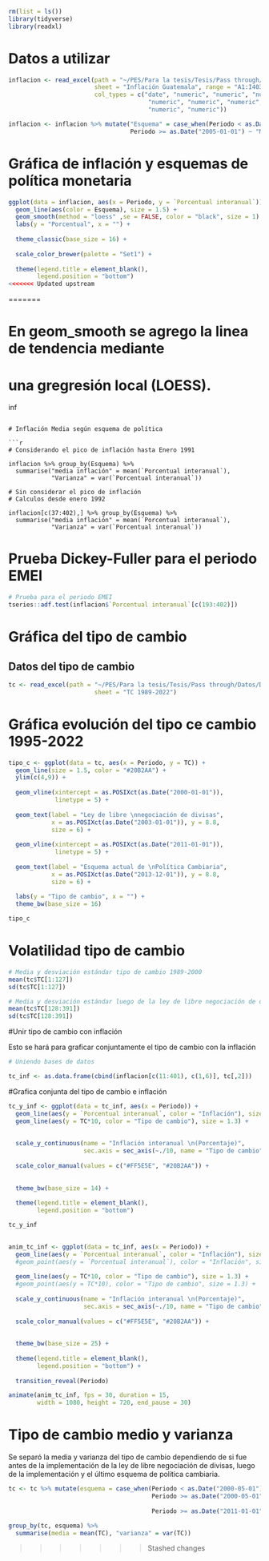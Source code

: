 ```r
rm(list = ls())
library(tidyverse)
library(readxl)
```

# Datos a utilizar

```r

inflacion <- read_excel(path = "~/PES/Para la tesis/Tesis/Pass through/Datos/Datos.xlsx", 
                        sheet = "Inflación Guatemala", range = "A1:I403",
                        col_types = c("date", "numeric", "numeric", "numeric",
                                       "numeric", "numeric", "numeric",
                                       "numeric", "numeric"))

inflacion <- inflacion %>% mutate("Esquema" = case_when(Periodo < as.Date("2005-01-01") ~ "Agregados Monetarios",
                                  Periodo >= as.Date("2005-01-01") ~ "Metas de Inflación"))
```

# Gráfica de inflación y esquemas de política monetaria

```r

ggplot(data = inflacion, aes(x = Periodo, y = `Porcentual interanual`)) + 
  geom_line(aes(color = Esquema), size = 1.5) +
  geom_smooth(method = "loess" ,se = FALSE, color = "black", size = 1) +
  labs(y = "Porcentual", x = "") +
  
  theme_classic(base_size = 16) +
  
  scale_color_brewer(palette = "Set1") +
  
  theme(legend.title = element_blank(),
        legend.position = "bottom")
<<<<<<< Updated upstream

```

=======
  
# En geom_smooth se agrego la linea de tendencia mediante
# una gregresión local (LOESS).

inf

```

# Inflación Media según esquema de política

```r

# Considerando el pico de inflación hasta Enero 1991

inflacion %>% group_by(Esquema) %>% 
  summarise("media inflación" = mean(`Porcentual interanual`),
            "Varianza" = var(`Porcentual interanual`))

# Sin considerar el pico de inflación 
# Calculos desde enero 1992

inflacion[c(37:402),] %>% group_by(Esquema) %>% 
  summarise("media inflación" = mean(`Porcentual interanual`),
            "Varianza" = var(`Porcentual interanual`))

```


# Prueba Dickey-Fuller para el periodo EMEI

```r

# Prueba para el periodo EMEI
tseries::adf.test(inflacion$`Porcentual interanual`[c(193:402)])

```

# Gráfica del tipo de cambio
## Datos del tipo de cambio

```r

tc <- read_excel(path = "~/PES/Para la tesis/Tesis/Pass through/Datos/Datos.xlsx", 
                        sheet = "TC 1989-2022")
```

# Gráfica evolución del tipo ce cambio 1995-2022
```r

tipo_c <- ggplot(data = tc, aes(x = Periodo, y = TC)) +
  geom_line(size = 1.5, color = "#20B2AA") +
  ylim(c(4,9)) +
  
  geom_vline(xintercept = as.POSIXct(as.Date("2000-01-01")),
             linetype = 5) +
  
  geom_text(label = "Ley de libre \nnegociación de divisas",
            x = as.POSIXct(as.Date("2003-01-01")), y = 8.8,
            size = 6) +
  
  geom_vline(xintercept = as.POSIXct(as.Date("2011-01-01")),
             linetype = 5) +
  
  geom_text(label = "Esquema actual de \nPolítica Cambiaria",
            x = as.POSIXct(as.Date("2013-12-01")), y = 8.8,
            size = 6) +
  
  labs(y = "Tipo de cambio", x = "") +
  theme_bw(base_size = 16)

tipo_c

```

# Volatilidad tipo de cambio

```r

# Media y desviación estándar tipo de cambio 1989-2000
mean(tc$TC[1:127])
sd(tc$TC[1:127])

# Media y desviación estándar luego de la ley de libre negociación de divisas
mean(tc$TC[128:391])
sd(tc$TC[128:391])
```


#Unir tipo de cambio con inflación

Esto se hará para graficar conjuntamente el tipo de cambio con la inflación 

```r

# Uniendo bases de datos

tc_inf <- as.data.frame(cbind(inflacion[c(11:401), c(1,6)], tc[,2]))

```

#Grafica conjunta del tipo de cambio e inflación

```r

tc_y_inf <- ggplot(data = tc_inf, aes(x = Periodo)) +
  geom_line(aes(y = `Porcentual interanual`, color = "Inflación"), size = 1.3) +
  geom_line(aes(y = TC*10, color = "Tipo de cambio"), size = 1.3) +
  
  
  scale_y_continuous(name = "Inflación interanual \n(Porcentaje)",
                     sec.axis = sec_axis(~./10, name = "Tipo de cambio" )) +
  
  scale_color_manual(values = c("#FF5E5E", "#20B2AA")) +
  
  
  theme_bw(base_size = 14) +
  
  theme(legend.title = element_blank(),
        legend.position = "bottom")

tc_y_inf
  
```

```r

anim_tc_inf <- ggplot(data = tc_inf, aes(x = Periodo)) +
  geom_line(aes(y = `Porcentual interanual`, color = "Inflación"), size = 1.3) +
  #geom_point(aes(y = `Porcentual interanual`), color = "Inflación", size = 1.3) +
  
  geom_line(aes(y = TC*10, color = "Tipo de cambio"), size = 1.3) +
  #geom_point(aes(y = TC*10), color = "Tipo de cambio", size = 1.3) +
  
  scale_y_continuous(name = "Inflación interanual \n(Porcentaje)",
                     sec.axis = sec_axis(~./10, name = "Tipo de cambio" )) +
  
  scale_color_manual(values = c("#FF5E5E", "#20B2AA")) +
  
  
  theme_bw(base_size = 25) +
  
  theme(legend.title = element_blank(),
        legend.position = "bottom") +
  
  transition_reveal(Periodo)

animate(anim_tc_inf, fps = 30, duration = 15,
        width = 1080, height = 720, end_pause = 30)

```

# Tipo de cambio medio y varianza

Se separó la media y varianza del tipo de cambio dependiendo de si fue antes de la implementación de la ley de libre negociación de divisas, luego de la implementación y el último esquema de política cambiaria.

```r

tc <- tc %>% mutate(esquema = case_when(Periodo < as.Date("2000-05-01") ~ "luego de la liberación", 
                                        Periodo >= as.Date("2000-05-01") & Periodo < as.Date("2011-01-01") ~             
                                                                                      "implementación ley",
                                        Periodo >= as.Date("2011-01-01") ~ "actual politica cambiaria"))

group_by(tc, esquema) %>% 
  summarise(media = mean(TC), "varianza" = var(TC))

```






>>>>>>> Stashed changes
